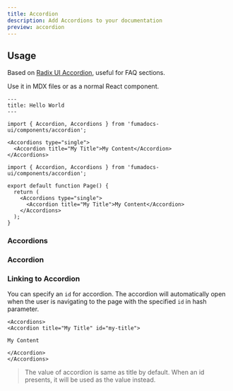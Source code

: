 ```yaml
---
title: Accordion
description: Add Accordions to your documentation
preview: accordion
---
```


<Installation name="accordion" />

## Usage

Based on
[Radix UI Accordion](https://www.radix-ui.com/primitives/docs/components/accordion), useful for FAQ sections.

Use it in MDX files or as a normal React component.

```mdx tab="MDX"
---
title: Hello World
---

import { Accordion, Accordions } from 'fumadocs-ui/components/accordion';

<Accordions type="single">
  <Accordion title="My Title">My Content</Accordion>
</Accordions>
```

```tsx tab="React.js"
import { Accordion, Accordions } from 'fumadocs-ui/components/accordion';

export default function Page() {
  return (
    <Accordions type="single">
      <Accordion title="My Title">My Content</Accordion>
    </Accordions>
  );
}
```

### Accordions

<auto-type-table path="../../props.ts" name="AccordionsProps" />

### Accordion

<auto-type-table path="../../props.ts" name="AccordionProps" />

### Linking to Accordion

You can specify an `id` for accordion. The accordion will automatically open when the user is navigating to the page with the specified `id` in hash parameter.

```mdx
<Accordions>
<Accordion title="My Title" id="my-title">

My Content

</Accordion>
</Accordions>
```

> The value of accordion is same as title by default. When an id presents, it will be used as the value instead.
